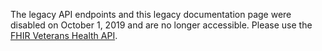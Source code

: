 The legacy API endpoints and this legacy documentation page were disabled on October 1, 2019 and are no longer accessible. Please use the [FHIR Veterans Health API](/explore/health/docs/fhir).